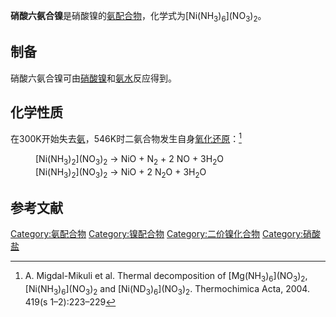 {{chembox
| Verifiedfields = 
| Watchedfields = 
| verifiedrevid = 
| Name = 硝酸六氨合镍
|CustomizedImage=[[File:Ni(NH3)6_2+.png|125px]][[File:Nitrat-Ion.svg|File:Nitrat-Ion.svg]][[File:Nitrat-Ion.svg|File:Nitrat-Ion.svg]]
| IUPACName = 
| OtherNames = 硝酸六氨合镍(II)
|Section1={{Chembox Identifiers
| CASNo_Ref = {{cascite|correct|CAS}}
| CASNo = 15651-45-3
| UNII_Ref = 
| UNII = 
| EINECS = 
| PubChem = 
| InChI = 
| SMILES = 
  }}
|Section3={{Chembox Properties
| Formula = [Ni(NH<sub>3</sub>)<sub>6</sub>](NO<sub>3</sub>)<sub>2</sub> 
| MolarMass = 284.893
| Appearance = 
| Solubility = 
| MeltingPt = 
| MeltingPt_notes = 
| Density = 
  }}
}}
'''硝酸六氨合镍'''是硝酸镍的[[氨|氨]][[配合物|配合物]]，化学式为[Ni(NH<sub>3</sub>)<sub>6</sub>](NO<sub>3</sub>)<sub>2</sub>。
==制备==
硝酸六氨合镍可由[[硝酸镍|硝酸镍]]和[[氨水|氨水]]反应得到。
==化学性质==
在300K开始失去[[氨|氨]]，546K时二氨合物发生自身[[氧化还原反应|氧化还原]]：<ref>A. Migdal-Mikuli et al. Thermal decomposition of [Mg(NH<sub>3</sub>)<sub>6</sub>](NO<sub>3</sub>)<sub>2</sub>, [Ni(NH<sub>3</sub>)<sub>6</sub>](NO<sub>3</sub>)<sub>2</sub> and [Ni(ND<sub>3</sub>)<sub>6</sub>](NO<sub>3</sub>)<sub>2</sub>. Thermochimica Acta, 2004. 419(s 1–2):223–229</ref>
: [Ni(NH<sub>3</sub>)<sub>2</sub>](NO<sub>3</sub>)<sub>2</sub> → NiO + N<sub>2</sub> + 2 NO + 3H<sub>2</sub>O
: [Ni(NH<sub>3</sub>)<sub>2</sub>](NO<sub>3</sub>)<sub>2</sub> → NiO + 2 N<sub>2</sub>O + 3H<sub>2</sub>O

==参考文献==
{{reflist}}
{{硝酸盐}}

[[Category:氨配合物|Category:氨配合物]]
[[Category:镍配合物|Category:镍配合物]]
[[Category:二价镍化合物|Category:二价镍化合物]]
[[Category:硝酸盐|Category:硝酸盐]]